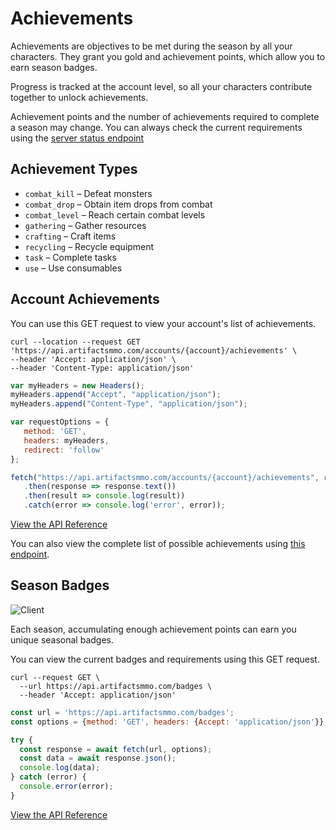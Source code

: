 # Achievements

Achievements are objectives to be met during the season by all your characters. They grant you gold and achievement points, which allow you to earn season badges.

Progress is tracked at the account level, so all your characters contribute together to unlock achievements.

Achievement points and the number of achievements required to complete a season may change. You can always check the current requirements using the [server status endpoint](https://api.artifactsmmo.com/docs/#/operations/get_server_details__get)

## Achievement Types

- `combat_kill` – Defeat monsters
- `combat_drop` – Obtain item drops from combat
- `combat_level` – Reach certain combat levels
- `gathering` – Gather resources
- `crafting` – Craft items
- `recycling` – Recycle equipment
- `task` – Complete tasks
- `use` – Use consumables

## Account Achievements

You can use this GET request to view your account's list of achievements.

```http filename="cURL" copy
curl --location --request GET 'https://api.artifactsmmo.com/accounts/{account}/achievements' \
--header 'Accept: application/json' \
--header 'Content-Type: application/json'
```
```js filename="Javascript" copy
var myHeaders = new Headers();
myHeaders.append("Accept", "application/json");
myHeaders.append("Content-Type", "application/json");

var requestOptions = {
   method: 'GET',
   headers: myHeaders,
   redirect: 'follow'
}; 

fetch("https://api.artifactsmmo.com/accounts/{account}/achievements", requestOptions)
   .then(response => response.text())
   .then(result => console.log(result))
   .catch(error => console.log('error', error));
```

[View the API Reference](https://api.artifactsmmo.com/docs/#/operations/get_account_achievements_accounts__account__achievements_get)

You can also view the complete list of possible achievements using [this endpoint](https://api.artifactsmmo.com/docs/#/operations/get_all_achievements_achievements_get).


## Season Badges

![Client](https://artifactsmmo.com/images/docs/badges_msg.png)

Each season, accumulating enough achievement points can earn you unique seasonal badges.  

You can view the current badges and requirements using this GET request.

```http filename="cURL" copy
curl --request GET \
  --url https://api.artifactsmmo.com/badges \
  --header 'Accept: application/json'
```
```js filename="Javascript" copy
const url = 'https://api.artifactsmmo.com/badges';
const options = {method: 'GET', headers: {Accept: 'application/json'}};

try {
  const response = await fetch(url, options);
  const data = await response.json();
  console.log(data);
} catch (error) {
  console.error(error);
}
```

[View the API Reference](https://api.artifactsmmo.com/docs/#/operations/get_all_badges_badges_get)

